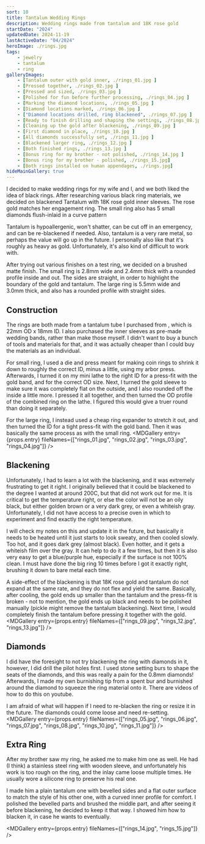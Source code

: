 ```yaml
---
sort: 10
title: Tantalum Wedding Rings
description: Wedding rings made from tantalum and 18K rose gold
startDate: "2024"
updatedDate: 2024-11-19
lastActiveDate: "04/2024"
heroImage: ./rings.jpg
tags:
    - jewelry
    - tantalum
    - ring
galleryImages:
    - [Tantalum outer with gold inner, ./rings_01.jpg ]
    - [Pressed together, ./rings_02.jpg ]
    - [Pressed and sized, ./rings_03.jpg ]
    - [Polished for fun before further processing, ./rings_04.jpg ]
    - [Marking the diamond locations, ./rings_05.jpg ]
    - [Diamond locations marked, ./rings_06.jpg ]
    - ["Diamond locations drilled, ring blackened", ./rings_07.jpg ]
    - [Ready to finish drilling and shaping the settings, ./rings_08.jpg ]
    - [Cleaning up the gold after blackening, ./rings_09.jpg ]
    - [First diamond in place, ./rings_10.jpg ]
    - [All diamonds successfully set, ./rings_11.jpg ]
    - [Blackened larger ring, ./rings_12.jpg ]
    - [Both finished rings, ./rings_13.jpg ]
    - [Bonus ring for my brother - not polished, ./rings_14.jpg ]
    - [Bonus ring for my brother - polished, ./rings_15.jpg]
    - [Both rings installed on human appendages, ./rings.jpg]
hideMainGallery: true
---
```


I decided to make wedding rings for my wife and I, and we both liked the idea of black rings. After researching
    various black ring materials, we decided on blackened Tantalum with 18K rose gold inner sleeves. The rose gold
    matches her engagement ring. The small ring also has 5 small diamonds flush-inlaid in a curve pattern

Tantalum is hypoallergenic, won't shatter, can be cut off in an emergency, and can be re-blackened if needed.
    Also, tantalum is a very rare metal, so perhaps the value will go up in the future. I personally also like that
    it's roughly as heavy as gold. Unfortunately, it's also kind of difficult to work with.

After trying out various finishes on a test ring, we decided on a brushed matte finish. The small ring is 2.8mm
    wide and 2.4mm thick with a rounded profile inside and out. The sides are straight, in order to highlight the
    boundary of the gold and tantalum. The large ring is 5.5mm wide and 3.0mm thick, and also has a rounded profile
    with straight sides.

## Construction
The rings are both made from a tantalum tube I purchased from <MDLink href="https://www.jewellerytrainingsolutions.com.au/" caption="Jewellery Training Solutions"/>, which is 22mm OD x
    18mm ID. I also purchased the inner sleeves as pre-made wedding bands, rather than make those myself. I didn't
    want to buy a bunch of tools and materials for that, and it was actually cheaper than I could buy the materials
    as an individual.

For small ring, I used a die and press meant for making coin rings to shrink it down to roughly the correct ID,
    minus a little, using my arbor press. Afterwards, I turned it on my mini lathe to the right ID for a press-fit
    with the gold band, and for the correct OD size. Next, I turned the gold sleeve to make sure it was completely
    flat on the outside, and I also rounded off the inside a little more. I pressed it all together, and then turned
    the OD profile of the combined ring on the lathe. I figured this would give a truer round than doing it
    separately.

For the large ring, I instead used a cheap ring expander to stretch it out, and then turned the ID for a tight
    press-fit with the gold band. Then it was basically the same process as with the small ring.
<MDGallery entry={props.entry} fileNames={["rings_01.jpg", "rings_02.jpg", "rings_03.jpg", "rings_04.jpg"]} />

## Blackening
Unfortunately, I had to learn a lot with the blackening, and it was extremely frustrating to get it right. I
    originally believed that it could be blackened to the degree I wanted at around 200C, but that did not work out
    for me. It is critical to get the temperature right, or else the color will not be an oily black, but either
    golden brown or a very dark grey, or even a whiteish gray. Unfortunately, I did not have access to a precise
    oven in which to experiment and find exactly the right temperature.

I will check my notes on this and update it in the future, but
    basically it needs to be heated until it just starts to look sweaty, and then cooled slowly. Too hot, and it
    goes dark grey (almost black). Even hotter, and it gets a whiteish film over the gray. It can help to do it a
    few times, but then it is also very easy to get a blue/purple hue, especially if the surface is not 100%
    clean. I must have done the big ring 10 times before I got it exactly right, brushing it down to bare metal each
    time.

A side-effect of the blackening is that 18K rose gold and tantalum do not expand at the same rate, and they do
    not flex and yield the same. Basically, after cooling, the gold ends up smaller than the tantalum and the
    press-fit is broken - not to mention, the gold ends up black and needs to be polished manually (pickle might
    remove the tantalum blackening). Next time, I would completely finish the tantalum before pressing it together
    with the gold. 
<MDGallery entry={props.entry} fileNames={["rings_09.jpg", "rings_12.jpg", "rings_13.jpg"]} />

## Diamonds
I did have the foresight to not try blackening the ring with diamonds in it, however, I did drill the pilot holes
    first. I used stone setting burs to shape the seats of the diamonds, and this was really a pain for the 0.8mm
    diamonds! Afterwards, I made my own burnishing tip from a spent bur and burnished around the diamond to squeeze
    the ring material onto it. There are videos of how to do this on youtube.

I am afraid of what will happen if I need to re-blacken the ring or resize it in the future. The diamonds could
    come loose and need re-setting.
<MDGallery entry={props.entry} fileNames={["rings_05.jpg", "rings_06.jpg", "rings_07.jpg", "rings_08.jpg", "rings_10.jpg", "rings_11.jpg"]} />

## Extra Ring
After my brother saw my ring, he asked me to make him one as well. He had (I think) a stainless steel ring with
    wooden sleeve, and unfortunately his work is too rough on the ring, and the inlay came loose multiple times. He
    usually wore a silicone ring to preserve his real one.

I made him a plain tantalum one with bevelled sides and a flat outer surface to match the style of his other one,
    with a curved inner profile for
    comfort. I polished the bevelled parts and brushed the middle part, and after seeing it before blackening, he
    decided to keep it that way. I showed him how to blacken
    it, in case he wants to eventually.

<MDGallery entry={props.entry} fileNames={["rings_14.jpg", "rings_15.jpg"]} />